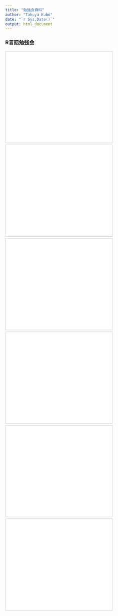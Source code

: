 ```yaml
---
title: "勉強会資料"
author: "Takuya Kubo"
date: "`r Sys.Date()`"
output: html_document
---
```


### R言語勉強会

<iframe src="//www.slideshare.net/slideshow/embed_code/key/LYaXTC1bWXNpEo" width="340" height="290" frameborder="0" marginwidth="0" marginheight="0" scrolling="no" style="border:1px solid #CCC; border-width:1px; margin-bottom:5px; max-width: 100%; margin-right: 5px; float: left" allowfullscreen> </iframe>


<iframe src="//www.slideshare.net/slideshow/embed_code/key/h8aSfYlwohKxJ9" width="340" height="290" frameborder="0" marginwidth="0" marginheight="0" scrolling="no" style="border:1px solid #CCC; border-width:1px; margin-bottom:5px; max-width: 100%; margin-right: 5px; float: left" allowfullscreen> </iframe> 

<iframe src="//www.slideshare.net/slideshow/embed_code/key/95yx0au4MQISjI" width="340" height="290" frameborder="0" marginwidth="0" marginheight="0" scrolling="no" style="border:1px solid #CCC; border-width:1px; margin-bottom:5px; max-width: 100%; margin-right: 5px; float: left" allowfullscreen> </iframe> 

<iframe src="//www.slideshare.net/slideshow/embed_code/key/bkFb0KHCKQRuwU" width="340" height="290" frameborder="0" marginwidth="0" marginheight="0" scrolling="no" style="border:1px solid #CCC; border-width:1px; margin-bottom:5px; max-width: 100%; margin-right: 5px; float: left" allowfullscreen> </iframe>

<iframe src="//www.slideshare.net/slideshow/embed_code/key/LA3qrXDrgqthlc" width="340" height="290" frameborder="0" marginwidth="0" marginheight="0" scrolling="no" style="border:1px solid #CCC; border-width:1px; margin-bottom:5px; max-width: 100%; margin-right: 5px; float: left" allowfullscreen> </iframe>

<iframe src="//www.slideshare.net/slideshow/embed_code/key/JAY1I3LHgWNutd" width="340" height="290" frameborder="0" marginwidth="0" marginheight="0" scrolling="no" style="border:1px solid #CCC; border-width:1px; margin-bottom:5px; max-width: 100%;  margin-right: 5px; float: left" allowfullscreen> </iframe>